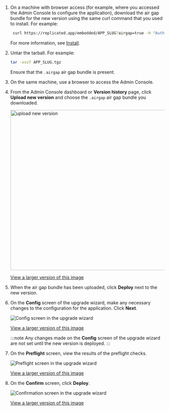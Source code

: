 1. On a machine with browser access (for example, where you accessed the Admin Console to configure the application), download the air gap bundle for the new version using the same curl command that you used to install. For example:

   ```bash
    curl https://replicated.app/embedded/APP_SLUG?airgap=true -H "Authorization: LICENSE_ID" -o 	APP_SLUG.tgz
   ```
   For more information, see [Install](/enterprise/installing-embedded-air-gap#install).

1. Untar the tarball. For example:

   ```bash
   tar -xvzf APP_SLUG.tgz
   ```
   Ensure that the `.airgap` air gap bundle is present.

1. On the same machine, use a browser to access the Admin Console.

1. From the Admin Console dashboard or **Version history** page, click **Upload new version** and choose the `.airgap` air gap bundle you downloaded.

     <img alt="upload new version" width="500px" src="/images/ec-air-gap-upgrade.png"/>

     [View a larger version of this image](/images/ec-air-gap-upgrade.png)

1. When the air gap bundle has been uploaded, click **Deploy** next to the new version.

1. On the **Config** screen of the upgrade wizard, make any necessary changes to the configuration for the application. Click **Next**.

    ![Config screen in the upgrade wizard](/images/ec-upgrade-wizard-config.png)

    [View a larger version of this image](/images/ec-upgrade-wizard-config.png)

    :::note
    Any changes made on the **Config** screen of the upgrade wizard are not set until the new version is deployed.
    :::

1. On the **Preflight** screen, view the results of the preflight checks.

   ![Preflight screen in the upgrade wizard](/images/ec-upgrade-wizard-preflights.png)

   [View a larger version of this image](/images/ec-upgrade-wizard-preflights.png)

1. On the **Confirm** screen, click **Deploy**.

   ![Confirmation screen in the upgrade wizard](/images/ec-upgrade-wizard-confirm.png)

   [View a larger version of this image](/images/ec-upgrade-wizard-confirm.png)